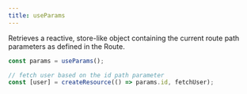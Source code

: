 ```yaml
---
title: useParams
---
```


Retrieves a reactive, store-like object containing the current route path parameters as defined in the Route.

```js
const params = useParams();

// fetch user based on the id path parameter
const [user] = createResource(() => params.id, fetchUser);
```
